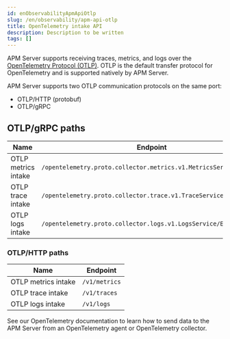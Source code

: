 ```yaml
---
id: enObservabilityApmApiOtlp
slug: /en/observability/apm-api-otlp
title: OpenTelemetry intake API
description: Description to be written
tags: []
---
```


<div id="apm-api-otlp"></div>

APM Server supports receiving traces, metrics, and logs over the
[OpenTelemetry Protocol (OTLP)](https://opentelemetry.io/docs/specs/otlp/).
OTLP is the default transfer protocol for OpenTelemetry and is supported natively by APM Server.

APM Server supports two OTLP communication protocols on the same port:

* OTLP/HTTP (protobuf)
* OTLP/gRPC

<div id="otlp/grpc_paths"></div>

## OTLP/gRPC paths

| Name | Endpoint |
|---|---|
| OTLP metrics intake | `/opentelemetry.proto.collector.metrics.v1.MetricsService/Export` |
| OTLP trace intake | `/opentelemetry.proto.collector.trace.v1.TraceService/Export` |
| OTLP logs intake | `/opentelemetry.proto.collector.logs.v1.LogsService/Export` |

<div id="otlp/http_paths"></div>

### OTLP/HTTP paths

| Name | Endpoint |
|---|---|
| OTLP metrics intake | `/v1/metrics` |
| OTLP trace intake | `/v1/traces` |
| OTLP logs intake | `/v1/logs` |

<DocCallOut title="Tip">
See our OpenTelemetry documentation to learn how to send data to the APM Server from an
<DocLink id="enObservabilityApmOpenTelemetryDirect" section="send-data-from-an-opentelemetry-agent">OpenTelemetry agent</DocLink> or
<DocLink id="enObservabilityApmOpenTelemetryDirect" section="send-data-from-an-opentelemetry-collector">OpenTelemetry collector</DocLink>.
</DocCallOut>

